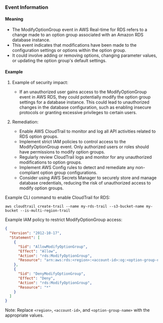 
### Event Information

#### Meaning

- The ModifyOptionGroup event in AWS Real-time for RDS refers to a change made to an option group associated with an Amazon RDS database instance.
- This event indicates that modifications have been made to the configuration settings or options within the option group.
- It could involve adding or removing options, changing parameter values, or updating the option group's default settings.



#### Example

1. Example of security impact: 
   - If an unauthorized user gains access to the ModifyOptionGroup event in AWS RDS, they could potentially modify the option group settings for a database instance. This could lead to unauthorized changes in the database configuration, such as enabling insecure protocols or granting excessive privileges to certain users.

2. Remediation:
   - Enable AWS CloudTrail to monitor and log all API activities related to RDS option groups.
   - Implement strict IAM policies to control access to the ModifyOptionGroup event. Only authorized users or roles should have permissions to modify option groups.
   - Regularly review CloudTrail logs and monitor for any unauthorized modifications to option groups.
   - Implement AWS Config rules to detect and remediate any non-compliant option group configurations.
   - Consider using AWS Secrets Manager to securely store and manage database credentials, reducing the risk of unauthorized access to modify option groups.

Example CLI command to enable CloudTrail for RDS:
```
aws cloudtrail create-trail --name my-rds-trail --s3-bucket-name my-bucket --is-multi-region-trail
```

Example IAM policy to restrict ModifyOptionGroup access:
```json
{
  "Version": "2012-10-17",
  "Statement": [
    {
      "Sid": "AllowModifyOptionGroup",
      "Effect": "Allow",
      "Action": "rds:ModifyOptionGroup",
      "Resource": "arn:aws:rds:<region>:<account-id>:og:<option-group-name>"
    },
    {
      "Sid": "DenyModifyOptionGroup",
      "Effect": "Deny",
      "Action": "rds:ModifyOptionGroup",
      "Resource": "*"
    }
  ]
}
```

Note: Replace `<region>`, `<account-id>`, and `<option-group-name>` with the appropriate values.

